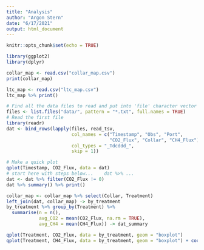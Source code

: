 ```yaml
---
title: "Analysis"
author: "Argon Stern"
date: "6/17/2021"
output: html_document
---
```


```r
knitr::opts_chunk$set(echo = TRUE)
```

```r
library(ggplot2)
library(dplyr)
```

```r
collar_map <- read.csv("collar_map.csv")
print(collar_map)
```

```r
ltc_map <- read.csv("ltc_map.csv")
ltc_map %>% print()
```

```r
# Find all the data files to read and put into 'file' character vector
files <- list.files("data/", pattern = "*.txt", full.names = TRUE)
# Read the first file
library(readr)
dat <- bind_rows(lapply(files, read_tsv, 
                        col_names = c("Timestamp", "Obs", "Port",
                                      "CO2_Flux", "Collar", "CH4_Flux"), 
                        col_types = "_Tdcddd_",
                        skip = 1))
```

```r
# Make a quick plot
qplot(Timestamp, CO2_Flux, data = dat)
# start here with steps below...    dat %>% ...
dat <- dat %>% filter(CO2_Flux != 0)
dat %>% summary() %>% print()
```

```r
collar_map <- collar_map %>% select(Collar, Treatment)
left_join(dat, collar_map) -> by_treatment
by_treatment %>% group_by(Treatment) %>%
  summarise(n = n(), 
            avg_CO2 = mean(CO2_Flux, na.rm = TRUE), 
            avg_CH4 = mean(CH4_Flux)) -> dat_summary
```

```r
qplot(Treatment, CO2_Flux, data = by_treatment, geom = "boxplot")
qplot(Treatment, CH4_Flux, data = by_treatment, geom = "boxplot") + coord_cartesian(ylim = c(-2, 1))
```

